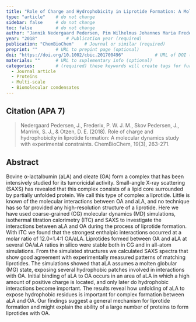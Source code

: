 ```yaml
---
title: "Role of Charge and Hydrophobicity in Liprotide Formation: A Molecular Dynamics Study with Experimental Constraints"          # Paper title (required)
type: "article"    # do not change
sidebar: false     # do not change
toc: false         # do not change
author: "Jannik Nedergaard Pedersen, Pim Wilhelmus Johannes Maria Frederix, Jan Skov Pedersen, Siewert Jan Marrink, and Daniel E. Otzen"         # Paper authors (required)
year: "2018"           # Publication year (required)
publication: "ChemBioChem"    # Journal or similar (required)
preprint: ""       # URL to prepint page (optional)  
doi: "https://doi.org/10.1002/cbic.201700496"            # URL of DOI (required)  
materials: ""      # URL to suplementary info (optional)
categories:        # (required) these keywords will create tags for further filtering. 
  - Journal article
  - Proteins
  - Multi-scale
  - Biomolecular condensates
---
```


<!-- 
The info below is just an example. 

Both fields are required and they have to be replaced with the respective info for each paper. 

Please notice the `> ` symbol before the citation, it gives it additional styling.  
-->

## Citation (APA 7)      

> Nedergaard Pedersen, J., Frederix, P. W. J. M., Skov Pedersen, J., Marrink, S. J., & Otzen, D. E. (2018). Role of charge and hydrophobicity in liprotide formation: A molecular dynamics study with experimental constraints. ChemBioChem, 19(3), 263-271.

## Abstract

Bovine α-lactalbumin (aLA) and oleate (OA) form a complex that has been intensively studied for its tumoricidal activity. Small-angle X-ray scattering (SAXS) has revealed that this complex consists of a lipid core surrounded by partially unfolded protein. We call this type of complex a liprotide. Little is known of the molecular interactions between OA and aLA, and no technique has so far provided any high-resolution structure of a liprotide. Here we have used coarse-grained (CG) molecular dynamics (MD) simulations, isothermal titration calorimetry (ITC) and SAXS to investigate the interactions between aLA and OA during the process of liprotide formation. With ITC we found that the strongest enthalpic interactions occurred at a molar ratio of 12.0±1.4:1 OA/aLA. Liprotides formed between OA and aLA at several OA/aLA ratios in silico were stable both in CG and in all-atom simulations. From the simulated structures we calculated SAXS spectra that show good agreement with experimentally measured patterns of matching liprotides. The simulations showed that aLA assumes a molten globular (MG) state, exposing several hydrophobic patches involved in interactions with OA. Initial binding of aLA to OA occurs in an area of aLA in which a high amount of positive charge is located, and only later do hydrophobic interactions become important. The results reveal how unfolding of aLA to expose hydrophobic residues is important for complex formation between aLA and OA. Our findings suggest a general mechanism for liprotide formation and might explain the ability of a large number of proteins to form liprotides with OA.